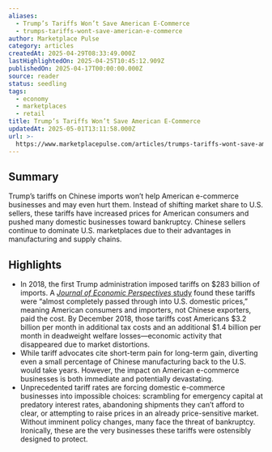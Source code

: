 ```yaml
---
aliases:
  - Trump’s Tariffs Won’t Save American E-Commerce
  - trumps-tariffs-wont-save-american-e-commerce
author: Marketplace Pulse
category: articles
createdAt: 2025-04-29T08:33:49.000Z
lastHighlightedOn: 2025-04-25T10:45:12.909Z
publishedOn: 2025-04-17T00:00:00.000Z
source: reader
status: seedling
tags:
  - economy
  - marketplaces
  - retail
title: Trump’s Tariffs Won’t Save American E-Commerce
updatedAt: 2025-05-01T13:11:58.000Z
url: >-
  https://www.marketplacepulse.com/articles/trumps-tariffs-wont-save-american-e-commerce
---
```

## Summary

Trump’s tariffs on Chinese imports won’t help American e-commerce businesses and may even hurt them. Instead of shifting market share to U.S. sellers, these tariffs have increased prices for American consumers and pushed many domestic businesses toward bankruptcy. Chinese sellers continue to dominate U.S. marketplaces due to their advantages in manufacturing and supply chains.

## Highlights

- In 2018, the first Trump administration imposed tariffs on $283 billion of imports. A [*Journal of Economic Perspectives* study](https://www.aeaweb.org/articles?id=10.1257/jep.33.4.187) found these tariffs were “almost completely passed through into U.S. domestic prices,” meaning American consumers and importers, not Chinese exporters, paid the cost. By December 2018, those tariffs cost Americans $3.2 billion per month in additional tax costs and an additional $1.4 billion per month in deadweight welfare losses—economic activity that disappeared due to market distortions.
- While tariff advocates cite short-term pain for long-term gain, diverting even a small percentage of Chinese manufacturing back to the U.S. would take years. However, the impact on American e-commerce businesses is both immediate and potentially devastating.
- Unprecedented tariff rates are forcing domestic e-commerce businesses into impossible choices: scrambling for emergency capital at predatory interest rates, abandoning shipments they can’t afford to clear, or attempting to raise prices in an already price-sensitive market. Without imminent policy changes, many face the threat of bankruptcy. Ironically, these are the very businesses these tariffs were ostensibly designed to protect.
